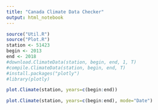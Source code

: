 ```yaml
---
title: "Canada Climate Data Checker"
output: html_notebook
---
```


```r
source("Util.R")
source("Plot.R")
station <- 51423
begin <- 2013
end <- 2018
#download.ClimateData(station, begin, end, 1, T)
#compile.ClimateData(station, begin, end, T)
#install.packages("plotly")
#library(plotly)
```

```r
plot.Climate(station, years=c(begin:end))
```

```r
plot.Climate(station, years=c(begin:end), mode="Date")
```

